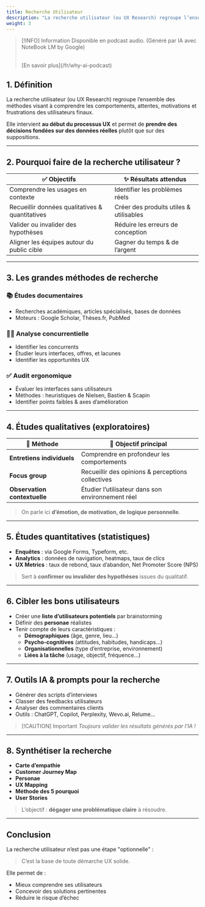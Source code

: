 ```yaml
---
title: Recherche Utilisateur
description: "La recherche utilisateur (ou UX Research) regroupe l’ensemble des méthodes visant à comprendre les comportements, attentes, motivations et frustrations des utilisateurs finaux."
weight: 3
---
```



> [!INFO] Information
> Disponible en podcast audio. (Généré par IA avec NoteBook LM by Google)
>
> <br />
> [En savoir plus](/fr/why-ai-podcast)

<SrtPlayer
  client:only="react"
  audioSrc="/podcasts/ux-user-research.mp3"
  srtUrl="/podcasts/ux-user-research.srt"
/>

## 1. Définition

La recherche utilisateur (ou UX Research) regroupe l’ensemble des méthodes visant à comprendre les comportements, attentes, motivations et frustrations des utilisateurs finaux.

Elle intervient **au début du processus UX** et permet de **prendre des décisions fondées sur des données réelles** plutôt que sur des suppositions.

---

## 2. Pourquoi faire de la recherche utilisateur ?

| ✅ Objectifs                                    | ✨ Résultats attendus                   |
| ----------------------------------------------- | --------------------------------------- |
| Comprendre les usages en contexte               | Identifier les problèmes réels          |
| Recueillir données qualitatives & quantitatives | Créer des produits utiles & utilisables |
| Valider ou invalider des hypothèses             | Réduire les erreurs de conception       |
| Aligner les équipes autour du public cible      | Gagner du temps & de l’argent           |

---

## 3. Les grandes méthodes de recherche

### 📚 **Études documentaires**

- Recherches académiques, articles spécialisés, bases de données
- Moteurs : Google Scholar, Thèses.fr, PubMed

### 🕵️‍♂️ **Analyse concurrentielle**

- Identifier les concurrents
- Étudier leurs interfaces, offres, et lacunes
- Identifier les opportunités UX

### ✅ **Audit ergonomique**

- Évaluer les interfaces sans utilisateurs
- Méthodes : heuristiques de Nielsen, Bastien & Scapin
- Identifier points faibles & axes d’amélioration

---

## 4. Études qualitatives (exploratoires)

| 🧪 Méthode                   | 👥 Objectif principal                             |
| ---------------------------- | ------------------------------------------------- |
| **Entretiens individuels**   | Comprendre en profondeur les comportements        |
| **Focus group**              | Recueillir des opinions & perceptions collectives |
| **Observation contextuelle** | Étudier l’utilisateur dans son environnement réel |

> On parle ici **d’émotion, de motivation, de logique personnelle**.

---

## 5. Études quantitatives (statistiques)

- **Enquêtes** : via Google Forms, Typeform, etc.
- **Analytics** : données de navigation, heatmaps, taux de clics
- **UX Metrics** : taux de rebond, taux d’abandon, Net Promoter Score (NPS)

> Sert à **confirmer ou invalider des hypothèses** issues du qualitatif.

---

## 6. Cibler les bons utilisateurs

- Créer une **liste d’utilisateurs potentiels** par brainstorming
- Définir des **personae** réalistes
- Tenir compte de leurs caractéristiques :
  - **Démographiques** (âge, genre, lieu…)
  - **Psycho-cognitives** (attitudes, habitudes, handicaps…)
  - **Organisationnelles** (type d’entreprise, environnement)
  - **Liées à la tâche** (usage, objectif, fréquence…)

---

## 7. Outils IA & prompts pour la recherche

- Générer des scripts d’interviews
- Classer des feedbacks utilisateurs
- Analyser des commentaires clients
- Outils : ChatGPT, Copilot, Perplexity, Wevo.ai, Relume…

> [!CAUTION] Important
> _Toujours valider les résultats générés par l’IA !_

---

## 8. Synthétiser la recherche

- **Carte d’empathie**
- **Customer Journey Map**
- **Personae**
- **UX Mapping**
- **Méthode des 5 pourquoi**
- **User Stories**

> L’objectif : **dégager une problématique claire** à résoudre.

---

## Conclusion

La recherche utilisateur n’est pas une étape "optionnelle" :

> C’est la base de toute démarche UX solide.

Elle permet de :

- Mieux comprendre ses utilisateurs
- Concevoir des solutions pertinentes
- Réduire le risque d’échec
